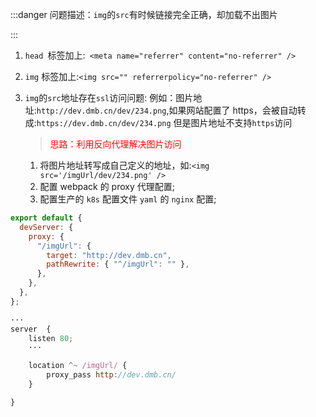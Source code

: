 :::danger
问题描述：`img`的`src`有时候链接完全正确，却加载不出图片

:::

1. `head `标签加上:` <meta name="referrer" content="no-referrer" />`

2. `img` 标签加上:`<img src="" referrerpolicy="no-referrer" />`

3. `img`的`src`地址存在`ssl`访问问题:
   例如：图片地址:`http://dev.dmb.cn/dev/234.png`,如果网站配置了 https，会被自动转成:`https://dev.dmb.cn/dev/234.png`
   但是图片地址不支持`https`访问

   > <font color="red">思路：利用反向代理解决图片访问</font>

   1. 将图片地址转写成自己定义的地址，如:`<img src='/imgUrl/dev/234.png' />`
   2. 配置 webpack 的 proxy 代理配置;
   3. 配置生产的 `k8s` 配置文件 `yaml` 的 `nginx` 配置;

```js title=webpack.config.js
export default {
  devServer: {
    proxy: {
      "/imgUrl": {
        target: "http://dev.dmb.cn",
        pathRewrite: { "^/imgUrl": "" },
      },
    },
  },
};
```

```js title=BuildScript/deploy_st.yaml
···
server  {
    listen 80;
    ···

    location ^~ /imgUrl/ {
        proxy_pass http://dev.dmb.cn/
    }

}
```
